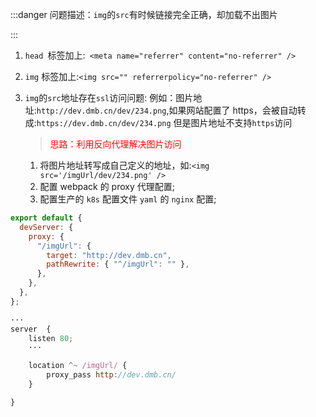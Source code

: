 :::danger
问题描述：`img`的`src`有时候链接完全正确，却加载不出图片

:::

1. `head `标签加上:` <meta name="referrer" content="no-referrer" />`

2. `img` 标签加上:`<img src="" referrerpolicy="no-referrer" />`

3. `img`的`src`地址存在`ssl`访问问题:
   例如：图片地址:`http://dev.dmb.cn/dev/234.png`,如果网站配置了 https，会被自动转成:`https://dev.dmb.cn/dev/234.png`
   但是图片地址不支持`https`访问

   > <font color="red">思路：利用反向代理解决图片访问</font>

   1. 将图片地址转写成自己定义的地址，如:`<img src='/imgUrl/dev/234.png' />`
   2. 配置 webpack 的 proxy 代理配置;
   3. 配置生产的 `k8s` 配置文件 `yaml` 的 `nginx` 配置;

```js title=webpack.config.js
export default {
  devServer: {
    proxy: {
      "/imgUrl": {
        target: "http://dev.dmb.cn",
        pathRewrite: { "^/imgUrl": "" },
      },
    },
  },
};
```

```js title=BuildScript/deploy_st.yaml
···
server  {
    listen 80;
    ···

    location ^~ /imgUrl/ {
        proxy_pass http://dev.dmb.cn/
    }

}
```
